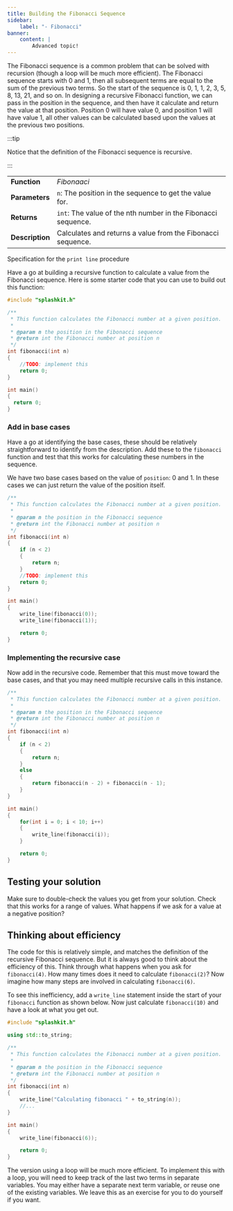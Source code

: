 ```yaml
---
title: Building the Fibonacci Sequence
sidebar:
    label: "- Fibonacci"
banner:
    content: |
        Advanced topic!
---
```


The Fibonacci sequence is a common problem that can be solved with recursion (though a loop will be much more efficient). The Fibonacci sequence starts with 0 and 1, then all subsequent terms are equal to the sum of the previous two terms. So the start of the sequence is 0, 1, 1, 2, 3, 5, 8, 13, 21, and so on. In designing a recursive Fibonacci function, we can pass in the position in the sequence, and then have it calculate and return the value at that position. Position 0 will have value 0, and position 1 will have value 1, all other values can be calculated based upon the values at the previous two positions.

:::tip

Notice that the definition of the Fibonacci sequence is recursive.

:::

|   |   |
|---|---|
| **Function** | *Fibonaaci* |
| **Parameters** | `n`: The position in the sequence to get the value for. |
| **Returns** | `int`: The value of the nth number in the Fibonacci sequence. |
| **Description** | Calculates and returns a value from the Fibonacci sequence. |

<div class="caption">Specification for the <code>print line</code> procedure</div>

Have a go at building a recursive function to calculate a value from the Fibonacci sequence. Here is some starter code that you can use to build out this function:

```cpp
#include "splashkit.h"

/**
 * This function calculates the Fibonacci number at a given position.
 * 
 * @param n the position in the Fibonacci sequence
 * @return int the Fibonacci number at position n
 */
int fibonacci(int n)
{
    //TODO: implement this
    return 0;
}

int main()
{
  return 0;
}
```

### Add in base cases

Have a go at identifying the base cases, these should be relatively straightforward to identify from the description. Add these to the `fibonacci` function and test that this works for calculating these numbers in the sequence.

<Accordion>
  <AccordionItem
    header="Identified base cases"
  >

We have two base cases based on the value of `position`: 0 and 1. In these cases we can just return the value of the position itself.

```cpp {9-12,19,20}
/**
 * This function calculates the Fibonacci number at a given position.
 * 
 * @param n the position in the Fibonacci sequence
 * @return int the Fibonacci number at position n
 */
int fibonacci(int n)
{
    if (n < 2)
    {
        return n;
    }
    //TODO: implement this
    return 0;
}

int main()
{
    write_line(fibonacci(0));
    write_line(fibonacci(1));

    return 0;
}
```

  </AccordionItem>
</Accordion>

### Implementing the recursive case

Now add in the recursive code. Remember that this must move toward the base cases, and that you may need multiple recursive calls in this instance.

<Accordion>
  <AccordionItem
    header="Recursive case"
  >

```cpp {13-16,21-24}
/**
 * This function calculates the Fibonacci number at a given position.
 * 
 * @param n the position in the Fibonacci sequence
 * @return int the Fibonacci number at position n
 */
int fibonacci(int n)
{
    if (n < 2)
    {
        return n;
    }
    else
    {
        return fibonacci(n - 2) + fibonacci(n - 1);
    }
}

int main()
{
    for(int i = 0; i < 10; i++)
    {
        write_line(fibonacci(i));
    }

    return 0;
}
```

  </AccordionItem>
</Accordion>

## Testing your solution

Make sure to double-check the values you get from your solution. Check that this works for a range of values. What happens if we ask for a value at a negative position?

## Thinking about efficiency

The code for this is relatively simple, and matches the definition of the recursive Fibonacci sequence. But it is always good to think about the efficiency of this. Think through what happens when you ask for `fibonacci(4)`. How many times does it need to calculate `fibonacci(2)`? Now imagine how many steps are involved in calculating `fibonacci(6)`.

To see this inefficiency, add a `write_line` statement inside the start of your `fibonacci` function as shown below. Now just calculate `fibonacci(10)` and have a look at what you get out.

```cpp {3,13,19}
#include "splashkit.h"

using std::to_string;

/**
 * This function calculates the Fibonacci number at a given position.
 * 
 * @param n the position in the Fibonacci sequence
 * @return int the Fibonacci number at position n
 */
int fibonacci(int n)
{
    write_line("Calculating fibonacci " + to_string(n));
    //...
}

int main()
{
    write_line(fibonacci(6));

    return 0;
}
```

The version using a loop will be much more efficient. To implement this with a loop, you will need to keep track of the last two terms in separate variables. You may either have a separate next term variable, or reuse one of the existing variables. We leave this as an exercise for you to do yourself if you want.
